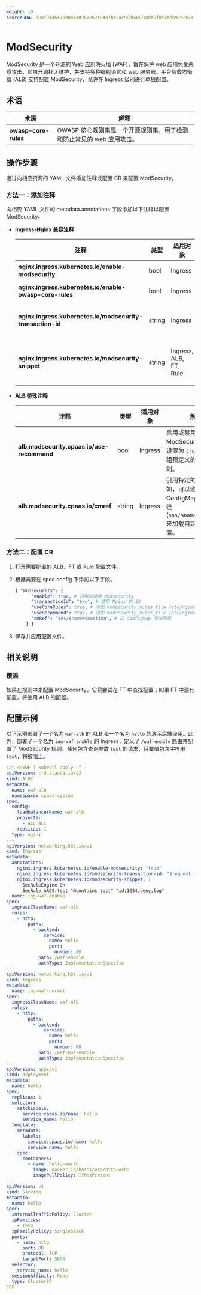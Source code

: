 ```yaml
---
weight: 10
sourceSHA: 38af3446e15b041e0302267e04a7ba5ac96db4a818da8f8faadb92ec87470533
---
```


# ModSecurity

ModSecurity 是一个开源的 Web 应用防火墙 (WAF)，旨在保护 web 应用免受恶意攻击。它由开源社区维护，并支持多种编程语言和 web 服务器。平台负载均衡器 (ALB) 支持配置 ModSecurity，允许在 Ingress 级别进行单独配置。

## 术语

| 术语                 | 解释                                                                  |
| -------------------- | --------------------------------------------------------------------- |
| **owasp-core-rules** | OWASP 核心规则集是一个开源规则集，用于检测和防止常见的 web 应用攻击。 |

## 操作步骤

通过向相应资源的 YAML 文件添加注释或配置 CR 来配置 ModSecurity。

### 方法一：添加注释

向相应 YAML 文件的 metadata.annotations 字段添加以下注释以配置 ModSecurity。

- **Ingress-Nginx 兼容注释**

  | 注释                                                       | 类型   | 适用对象               | 解释                                                        |
  | ---------------------------------------------------------- | ------ | ---------------------- | ----------------------------------------------------------- |
  | **nginx.ingress.kubernetes.io/enable-modsecurity**         | bool   | Ingress                | 启用 ModSecurity。                                          |
  | **nginx.ingress.kubernetes.io/enable-owasp-core-rules**    | bool   | Ingress                | 启用 OWASP 核心规则集。                                     |
  | **nginx.ingress.kubernetes.io/modsecurity-transaction-id** | string | Ingress                | 用于标识每个请求的唯一事务 ID，有助于日志记录和调试。       |
  | **nginx.ingress.kubernetes.io/modsecurity-snippet**        | string | Ingress, ALB, FT, Rule | 允许用户插入自定义的 ModSecurity 配置以满足特定的安全需求。 |

- **ALB 特殊注释**

  | 注释                                       | 类型   | 适用对象 | 解释                                                                                                  |
  | ------------------------------------------ | ------ | -------- | ----------------------------------------------------------------------------------------------------- |
  | **alb.modsecurity.cpaas.io/use-recommend** | bool   | Ingress  | 启用或禁用推荐的 ModSecurity 规则；设置为 `true` 以应用一组预定义的安全规则。                         |
  | **alb.modsecurity.cpaas.io/cmref**         | string | Ingress  | 引用特定的配置，例如，可以通过指定 ConfigMap 的参考路径 (`$ns/$name#$section`) 来加载自定义安全配置。 |

### 方法二：配置 CR

1. 打开需要配置的 ALB、FT 或 Rule 配置文件。

2. 根据需要在 spec.config 下添加以下字段。

   ```yaml
   { "modsecurity": {
         "enable": true, # 启用或禁用 ModSecurity
         "transactionId": "$xx", # 使用 Nginx 的 ID
         "useCoreRules": true, # 添加 modsecurity_rules_file /etc/nginx/owasp-modsecurity-crs/nginx-modsecurity.conf
         "useRecommend": true, # 添加 modsecurity_rules_file /etc/nginx/modsecurity/modsecurity.conf
         "cmRef": "$ns/$name#$section", # 从 ConfigMap 添加配置
       } }
   ```

3. 保存并应用配置文件。

## 相关说明

### 覆盖

如果在规则中未配置 ModSecurity，它将尝试在 FT 中查找配置；如果 FT 中没有配置，将使用 ALB 的配置。

## 配置示例

以下示例部署了一个名为 `waf-alb` 的 ALB 和一个名为 `hello` 的演示后端应用。此外，部署了一个名为 `ing-waf-enable` 的 Ingress，定义了 `/waf-enable` 路由并配置了 ModSecurity 规则。任何包含查询参数 `test` 的请求，只要值包含字符串 `test`，将被阻止。

```yaml
cat <<EOF | kubectl apply -f -
apiVersion: crd.alauda.io/v2
kind: ALB2
metadata:
  name: waf-alb
  namespace: cpaas-system
spec:
  config:
    loadbalancerName: waf-alb
    projects:
      - ALL_ALL
    replicas: 1
  type: nginx
---
apiVersion: networking.k8s.io/v1
kind: Ingress
metadata:
  annotations:
    nginx.ingress.kubernetes.io/enable-modsecurity: "true"
    nginx.ingress.kubernetes.io/modsecurity-transaction-id: "$request_id"
    nginx.ingress.kubernetes.io/modsecurity-snippet: |
      SecRuleEngine On
      SecRule ARGS:test "@contains test" "id:1234,deny,log"
  name: ing-waf-enable
spec:
  ingressClassName: waf-alb
  rules:
    - http:
        paths:
          - backend:
              service:
                name: hello
                port:
                  number: 80
            path: /waf-enable
            pathType: ImplementationSpecific
---
apiVersion: networking.k8s.io/v1
kind: Ingress
metadata:
  name: ing-waf-normal
spec:
  ingressClassName: waf-alb
  rules:
    - http:
        paths:
          - backend:
              service:
                name: hello
                port:
                  number: 80
            path: /waf-not-enable
            pathType: ImplementationSpecific
---
apiVersion: apps/v1
kind: Deployment
metadata:
  name: hello
spec:
  replicas: 1
  selector:
    matchLabels:
      service.cpaas.io/name: hello
      service_name: hello
  template:
    metadata:
      labels:
        service.cpaas.io/name: hello
        service_name: hello
    spec:
      containers:
        - name: hello-world
          image: docker.io/hashicorp/http-echo
          imagePullPolicy: IfNotPresent
---
apiVersion: v1
kind: Service
metadata:
  name: hello
spec:
  internalTrafficPolicy: Cluster
  ipFamilies:
    - IPv4
  ipFamilyPolicy: SingleStack
  ports:
    - name: http
      port: 80
      protocol: TCP
      targetPort: 5678
  selector:
    service_name: hello
  sessionAffinity: None
  type: ClusterIP
EOF
```
